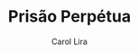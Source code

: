 ---
title: Prisão Perpétua
author: Carol Lira
description: É uma coletânea de poesias íntimas e intensas escritas por Carol Lira, que transformam em palavras a experiência de receber um diagnóstico de autismo apenas na vida adulta. Entre o luto, o acolhimento e a descoberta de pertencimento, os versos revelam a dor e a resistência de viver entre os tons apagados do espectro. Cada poema é confissão e sobrevivência, grito e refúgio — um convite à empatia e à escuta do que tantas vezes foi silenciado. Mais do que falar sobre autismo, este livro fala sobre sentir demais em um mundo que nem sempre acolhe. Um testemunho poético que toca não apenas quem se reconhece na condição, mas também qualquer leitor que já se sentiu deslocado, frágil ou em busca de sentido.
---